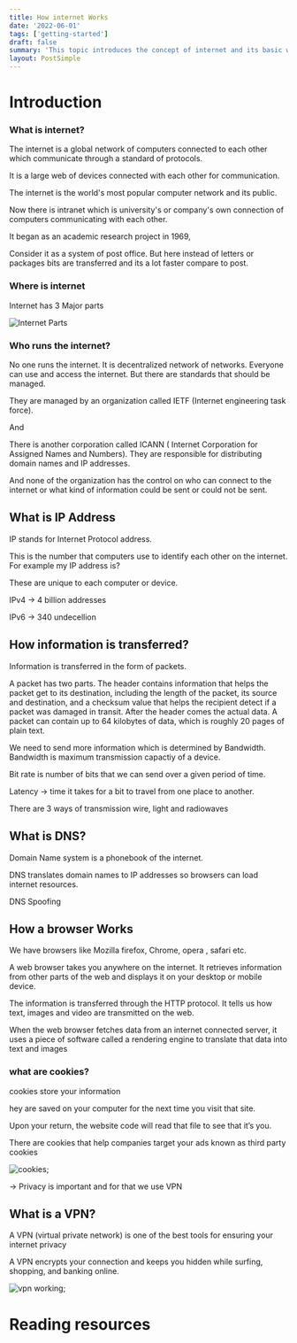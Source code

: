 ```yaml
---
title: How internet Works
date: '2022-06-01'
tags: ['getting-started']
draft: false
summary: 'This topic introduces the concept of internet and its basic working. The lecture is important to start with the web development'
layout: PostSimple
---
```


# Introduction

### What is internet?

The internet is a global network of computers connected to each other which communicate through a standard of protocols.

It is a large web of devices connected with each other for communication.

The internet is the world's most popular computer network and its public.

Now there is intranet which is university's or company's own connection of computers communicating with each other.

It began as an academic research project in 1969,

Consider it as a system of post office. But here instead of letters or packages bits are transferred and its a lot faster compare to post.

### Where is internet

Internet has 3 Major parts

![Internet Parts](/static/images/internet-parts.png)

### Who runs the internet?

No one runs the internet. It is decentralized network of networks. Everyone can use and access the internet. But there are standards that should be managed.

They are managed by an organization called IETF (Internet engineering task force).

And

There is another corporation called ICANN ( Internet Corporation for Assigned Names and Numbers). They are responsible for distributing domain names and IP addresses.

And none of the organization has the control on who can connect to the internet or what kind of information could be sent or could not be sent.

## What is IP Address

IP stands for Internet Protocol address.

This is the number that computers use to identify each other on the internet. For example my IP address is?

These are unique to each computer or device.

IPv4 -> 4 billion addresses

IPv6 -> 340 undecellion

## How information is transferred?

Information is transferred in the form of packets.

A packet has two parts.
The header contains information that helps the packet get to its destination, including the length of the packet, its source and destination, and a checksum value that helps the recipient detect if a packet was damaged in transit. After the header comes the actual data.
A packet can contain up to 64 kilobytes of data, which is roughly 20 pages of plain text.

We need to send more information which is determined by Bandwidth. Bandwidth is maximum transmission capactiy of a device.

Bit rate is number of bits that we can send over a given period of time.

Latency -> time it takes for a bit to travel from one place to another.

There are 3 ways of transmission wire, light and radiowaves

## What is DNS?

Domain Name system is a phonebook of the internet.

DNS translates domain names to IP addresses so browsers can load internet resources.

DNS Spoofing

## How a browser Works

We have browsers like Mozilla firefox, Chrome, opera , safari etc.

A web browser takes you anywhere on the internet. It retrieves information from other parts of the web and displays it on your desktop or mobile device.

The information is transferred through the HTTP protocol. It tells us how text, images and video are transmitted on the web.

When the web browser fetches data from an internet connected server, it uses a piece of software called a rendering engine to translate that data into text and images

### what are cookies?

cookies store your information

hey are saved on your computer for the next time you visit that site.

Upon your return, the website code will read that file to see that it’s you.

There are cookies that help companies target your ads known as third party cookies

![cookies](/static/images/cookies-user-date.png);

-> Privacy is important and for that we use VPN

## What is a VPN?

A VPN (virtual private network) is one of the best tools for ensuring your internet privacy

A VPN encrypts your connection and keeps you hidden while surfing, shopping, and banking online.

![vpn working](/static/images/vpn-works.png);

# Reading resources
